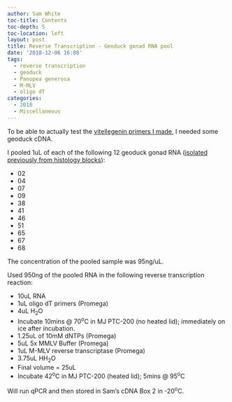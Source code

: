 ```yaml
---
author: Sam White
toc-title: Contents
toc-depth: 5
toc-location: left
layout: post
title: Reverse Transcription - Geoduck gonad RNA pool
date: '2018-12-06 16:08'
tags:
  - reverse transcription
  - geoduck
  - Panopea generosa
  - M-MLV
  - oligo dT
categories:
  - 2018
  - Miscellaneous
---
```

To be able to actually test the [vitellegenin primers I made](https://robertslab.github.io/sams-notebook/posts/2018/2018-11-29-Primer-Design---Geoduck-Vitellogenin-using-Primer3/), I needed some geoduck cDNA.

I pooled 1uL of each of the following 12 geoduck gonad RNA ([isolated previously from histology blocks](https://robertslab.github.io/sams-notebook/posts/2015/2015-05-28-bioanalyzer-geoduck-gonad-rna-quality-assessment/)):

- 02
- 04
- 07
- 09
- 38
- 41
- 46
- 51
- 65
- 67
- 68

The concentration of the pooled sample was 95ng/uL.

Used 950ng of the pooled RNA in the following reverse transcription reaction:

- 10uL RNA
- 1uL oligo dT primers (Promega)
- 4uL H<sub>2</sub>O
- Incubate 10mins @ 70<sup>o</sup>C in MJ PTC-200 (no heated lid); immediately on ice after incubation.
- 1.25uL of 10mM dNTPs (Promega)
- 5uL 5x MMLV Buffer (Promega)
- 1uL M-MLV reverse transcriptase (Promega)
- 3.75uL HH<sub>2</sub>O
- Final volume = 25uL
- Incubate 42<sup>o</sup>C in MJ PTC-200 (heated lid); 5mins @ 95<sup>o</sup>C

Will run qPCR and then stored in Sam's cDNA Box 2 in -20<sup>o</sup>C.
